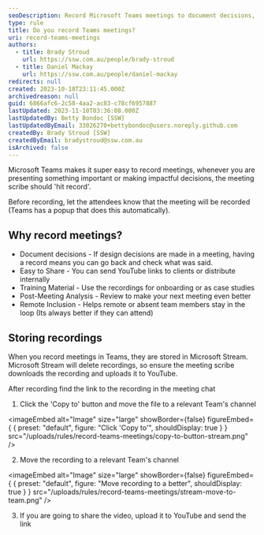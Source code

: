 ```yaml
---
seoDescription: Record Microsoft Teams meetings to document decisions, easily share and access valuable information, and enhance remote inclusion.
type: rule
title: Do you record Teams meetings?
uri: record-teams-meetings
authors:
  - title: Brady Stroud
    url: https://ssw.com.au/people/brady-stroud
  - title: Daniel Mackay
    url: https://ssw.com.au/people/daniel-mackay
redirects: null
created: 2023-10-18T23:11:45.000Z
archivedreason: null
guid: 6866afc6-2c58-4aa2-ac83-c78cf6957887
lastUpdated: 2023-11-10T03:36:08.000Z
lastUpdatedBy: Betty Bondoc [SSW]
lastUpdatedByEmail: 33026270+bettybondoc@users.noreply.github.com
createdBy: Brady Stroud [SSW]
createdByEmail: bradystroud@ssw.com.au
isArchived: false
---
```


Microsoft Teams makes it super easy to record meetings, whenever you are presenting something important or making impactful decisions, the meeting scribe should 'hit record'.

Before recording, let the attendees know that the meeting will be recorded (Teams has a popup that does this automatically).

## Why record meetings?

- Document decisions - If design decisions are made in a meeting, having a record means you can go back and check what was said.
- Easy to Share - You can send YouTube links to clients or distribute internally
- Training Material - Use the recordings for onboarding or as case studies
- Post-Meeting Analysis - Review to make your next meeting even better
- Remote Inclusion - Helps remote or absent team members stay in the loop (Its always better if they can attend)

## Storing recordings

When you record meetings in Teams, they are stored in Microsoft Stream. Microsoft Stream will delete recordings, so ensure the meeting scribe downloads the recording and uploads it to YouTube.

After recording find the link to the recording in the meeting chat

1. Click the 'Copy to' button and move the file to a relevant Team's channel


<imageEmbed
  alt="Image"
  size="large"
  showBorder={false}
  figureEmbed={ {
    preset: "default",
    figure: "Click 'Copy to'",
    shouldDisplay: true
  } }
  src="/uploads/rules/record-teams-meetings/copy-to-button-stream.png"
/>

2. Move the recording to a relevant Team's channel


<imageEmbed
  alt="Image"
  size="large"
  showBorder={false}
  figureEmbed={ {
    preset: "default",
    figure: "Move recording to a better",
    shouldDisplay: true
  } }
  src="/uploads/rules/record-teams-meetings/stream-move-to-team.png"
/>

3. If you are going to share the video, upload it to YouTube and send the link
